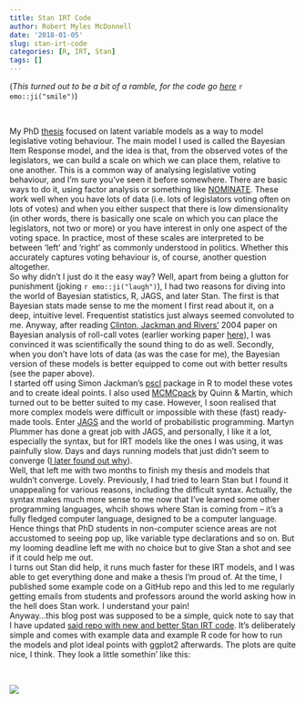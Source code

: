 ```yaml
---
title: Stan IRT Code
author: Robert Myles McDonnell
date: '2018-01-05'
slug: stan-irt-code
categories: [R, IRT, Stan]
tags: []
---
```


(*This turned out to be a bit of a ramble, for the code go [here](https://github.com/RobertMyles/IRT)* `r emo::ji("smile")`)

<br>

My PhD [thesis](http://robertmylesmcdonnell.netlify.com/files/Robert_Myles_McDonnell_thesis.pdf) focused on latent variable models as a way to model legislative voting behaviour. The main model I used is called the Bayesian Item Response model, and the idea is that, from the observed votes of the legislators, we can build a scale on which we can place them, relative to one another. This is a common way of analysing legislative voting behaviour, and I'm sure you've seen it before somewhere. There are basic ways to do it, using factor analysis or something like [NOMINATE](https://legacy.voteview.com/w-nominate.htm). These work well when you have lots of data (i.e. lots of legislators voting often on lots of votes) and when you either suspect that there is low dimensionality (in other words, there is basically one scale on which you can place the legislators, not two or more) or you have interest in only one aspect of the voting space. In practice, most of these scales are interpreted to be between 'left' and 'right' as commonly understood in politics. Whether this accurately captures voting behaviour is, of course, another question altogether.   
So why didn't I just do it the easy way? Well, apart from being a glutton for punishment (joking `r emo::ji("laugh")`), I had two reasons for diving into the world of Bayesian statistics, R, JAGS, and later Stan. The first is that Bayesian stats made sense to me the moment I first read about it, on a deep, intuitive level. Frequentist statistics just always seemed convoluted to me. Anyway, after reading [Clinton, Jackman and Rivers'](https://www.cambridge.org/core/journals/american-political-science-review/article/the-statistical-analysis-of-roll-call-data/75DBC6645F85A764AE9E5DBF468AB813) 2004 paper on Bayesian analysis of roll-call votes (earlier working paper [here](http://www.nyu.edu/gsas/dept/politics/seminars/jackman_nemp.pdf)), I was convinced it was scientifically the sound thing to do as well. Secondly, when you don't have lots of data (as was the case for me), the Bayesian version of these models is better equipped to come out with better results (see the paper above).  
I started off using Simon Jackman's [pscl](https://github.com/atahk/pscl) package in R to model these votes and to create ideal points. I also used [MCMCpack](https://cran.r-project.org/web/packages/MCMCpack/index.html) by Quinn & Martin, which turned out to be better suited to my case. However, I soon realised that more complex models were difficult or impossible with these (fast) ready-made tools. Enter [JAGS]() and the world of probabilistic programming. Martyn Plummer has done a great job with JAGS, and personally, I like it a lot, especially the syntax, but for IRT models like the ones I was using, it was painfully slow. Days and days running models that just didn't seem to converge ([I later found out why](https://sourceforge.net/p/mcmc-jags/discussion/610037/thread/5c9e9026/)).   
Well, that left me with two months to finish my thesis and models that wuldn't converge. Lovely. Previously, I had tried to learn Stan but I found it unappealing for various reasons, including the difficult syntax. Actually, the syntax makes much more sense to me now that I've learned some other programming languages, whcih shows where Stan is coming from -- it's a fully fledged computer language, designed to be a computer language. Hence things that PhD students in non-computer science areas are not accustomed to seeing pop up, like variable type declarations and so on. But my looming deadline left me with no choice but to give Stan a shot and see if it could help me out.  
I turns out Stan did help, it runs much faster for these IRT models, and I was able to get everything done and make a thesis I'm proud of. At the time, I published some example code on a GitHub repo and this led to me regularly getting emails from students and professors around the world asking how in the hell does Stan work. I understand your pain!  
Anyway...this blog post was supposed to be a simple, quick note to say that I have updated [said repo with new and better Stan IRT code](https://github.com/RobertMyles/IRT). It's deliberately simple and comes with example data and example R code for how to run the models and plot ideal points with ggplot2 afterwards. The plots are quite nice, I think. They look a little somethin' like this:  

<br>

![](ideal_points_stan.png) 
